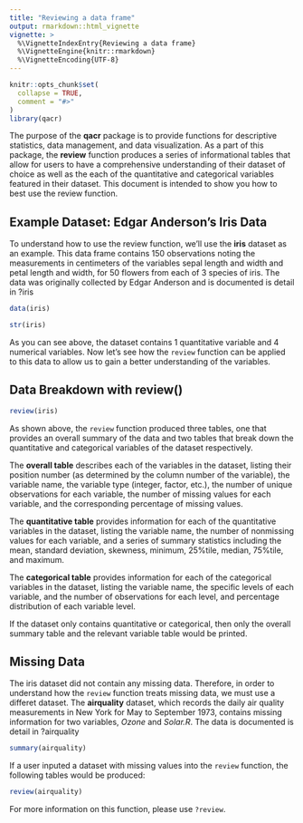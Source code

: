 ```yaml
---
title: "Reviewing a data frame"
output: rmarkdown::html_vignette
vignette: >
  %\VignetteIndexEntry{Reviewing a data frame}
  %\VignetteEngine{knitr::rmarkdown}
  %\VignetteEncoding{UTF-8}
---
```


```r
knitr::opts_chunk$set(
  collapse = TRUE,
  comment = "#>"
)
library(qacr)
```


The purpose of the **qacr** package is to provide functions for descriptive statistics, data management, and data visualization.  As a part of this package, the **review** function produces a series of informational tables that allow for users to have a comprehensive understanding of their dataset of choice as well as the each of the quantitative and categorical variables featured in their dataset.  This document is intended to show you how to best use the review function.

## Example Dataset: Edgar Anderson's Iris Data
To understand how to use the review function, we’ll use the **iris** dataset as an example. This data frame contains 150 observations noting the measurements in centimeters of the variables sepal length and width and petal length and width, for 50 flowers from each of 3 species of iris. The data was originally collected by Edgar Anderson and is documented is detail in ?iris
```r
data(iris)

str(iris)
```
As you can see above, the dataset contains 1 quantitative variable and 4 numerical variables.  Now let's see how the `review` function can be applied to this data to allow us to gain a better understanding of the variables.

## Data Breakdown with **review()**
```r
review(iris)
```
As shown above, the `review` function produced three tables, one that provides an overall summary of the data and two tables that break down the quantitative and categorical variables of the dataset respectively. 

The **overall table** describes each of the variables in the dataset, listing their position number (as determined by the column number of the variable), the variable name, the variable type (integer, factor, etc.), the number of unique observations for each variable, the number of missing values for each variable, and the corresponding percentage of missing values.

The **quantitative table** provides information for each of the quantitative variables in the dataset, listing the variable name, the number of nonmissing values for each variable, and a series of summary statistics including the mean, standard deviation, skewness, minimum, 25%tile, median, 75%tile, and maximum.

The **categorical table** provides information for each of the categorical variables in the dataset, listing the variable name, the specific levels of each variable, and the number of observations for each level, and percentage distribution of each variable level.

If the dataset only contains quantitative or categorical, then only the overall summary table and the relevant variable table would be printed.

## Missing Data
The iris dataset did not contain any missing data.  Therefore, in order to understand how the `review` function treats missing data, we must use a differet dataset.  The **airquality** dataset, which records the daily air quality measurements in New York for May to September 1973, contains missing information for two variables, *Ozone* and *Solar.R*. The data is documented is detail in ?airquality
```r
summary(airquality)
```

If a user inputed a dataset with missing values into the `review` function, the following tables would be produced:
```r
review(airquality)
```

For more information on this function, please use `?review`.
